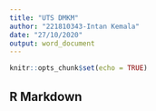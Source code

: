 ---
title: "UTS DMKM"
author: "221810343-Intan Kemala"
date: "27/10/2020"
output: word_document
---

```{r setup, include=FALSE}
knitr::opts_chunk$set(echo = TRUE)
```

## R Markdown



```{r}

```


```{r}

```


```{r}

```


```{r}

```


